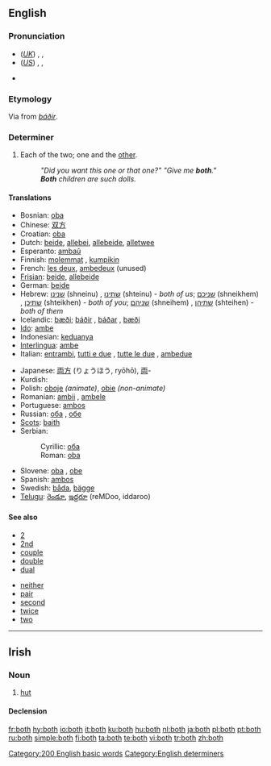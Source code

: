 ==English==

{{rank|thing|set|told|197|both|having|look|heard}}

===Pronunciation===
*(''[[Received Pronunciation|UK]]'') {{enPR|bōth}}, {{IPA|/bəʊθ/}}, {{SAMPA|/b@UT/}}
*(''[[General American|US]]'') {{enPR|bōth}}, {{IPA|/boʊθ/}}, {{SAMPA|/boUT/}}
*{{audio|en-us-both.ogg|Audio (US)}}
*:{{rhymes|əʊθ}}

===Etymology===
Via {{ME.}} from {{ON.}} ''[[báðir]]''.

===Determiner===
{{en-det}}

# Each of the two; one and the [[other]].
#: ''"Did you want this one or that one?" "Give me '''both'''."''
#: '''''Both''' children are such dolls.''

====Translations====
{{trans-top|each of two; one and the other}}
*Bosnian: [[oba]] {{m}}
*Chinese: [[双方]]
*Croatian: [[oba]] {{m}}
*Dutch: [[beide]], [[allebei]], [[allebeide]], [[alletwee]]
*Esperanto: [[ambaŭ]]
*Finnish: [[molempi|molemmat]] {{p}}, [[kumpikin]] {{s}}
*French: [[les deux]], [[ambedeux]] (unused)
*[[Frisian]]: [[beide]], [[allebeide]]
*German: [[beide]]
*Hebrew: [[שנינו]] (shneinu) {{m|p}}, [[שתינו]] (shteinu) {{f|p}} - ''both of us''; [[שניכם]] (shneikhem) {{m|p}}, [[שתיכן]] (shteikhen) {{f|p}} - ''both of you''; [[שניהם]] (shneihem) {{m|p}}, [[שתיהן]] (shteihen) {{f|p}} - ''both of them''
*Icelandic: [[bæði]]; [[báðir]] {{m|p}}, [[báðar]] {{f|p}}, [[bæði]] {{n|p}}
*[[Ido]]: [[ambe]]
*Indonesian: [[dua|keduanya]]
*[[Interlingua]]: [[ambe]]
*Italian: [[entrambi]], [[tutti e due]] {{m}}, [[tutte le due]] {{f}}, [[ambedue]]
{{trans-mid}}
*Japanese: [[両方]] (りょうほう, ryōhō), [[両]]-
*Kurdish: {{KUchar|[[هه‌ردو]]}}
*Polish: [[oboje]] {{m}} ''(animate)'', [[obie]] {{m|f|n}} ''(non-animate)''
*Romanian: [[ambii]] {{m}}, [[ambele]] {{f}}
*Portuguese: [[ambos]]
*Russian: [[оба]] {{m|n}}, [[обе]] {{f}}
*[[Scots]]: [[baith]]
*Serbian:
*:Cyrillic: [[оба]] {{m}}
*:Roman: [[oba]] {{m}}
*Slovene: [[oba]] {{m}}, [[obe]] {{f}}
*Spanish: [[ambos]]
*Swedish: [[båda]], [[bägge]]
*[[Telugu]]: [[రెండూ]], [[ఇద్దరూ]] (reMDoo, iddaroo)
{{trans-bottom}}

====See also====
{{top2}}
*[[2]]
*[[2nd]]
*[[couple]]
*[[double]]
*[[dual]]
{{mid2}}
*[[neither]]
*[[pair]]
*[[second]]
*[[twice]]
*[[two]]
{{bottom2}}

[[Category:200 English basic words]]
[[Category:English determiners]]

----

==Irish==

===Noun===
{{infl|ga|noun|gender=f}}

# [[hut]]

====Declension====
{{ga noun f3|b|oth|otha|othanna}}

[[fr:both]]
[[hy:both]]
[[io:both]]
[[it:both]]
[[ku:both]]
[[hu:both]]
[[nl:both]]
[[ja:both]]
[[pl:both]]
[[pt:both]]
[[ru:both]]
[[simple:both]]
[[fi:both]]
[[ta:both]]
[[te:both]]
[[vi:both]]
[[tr:both]]
[[zh:both]]